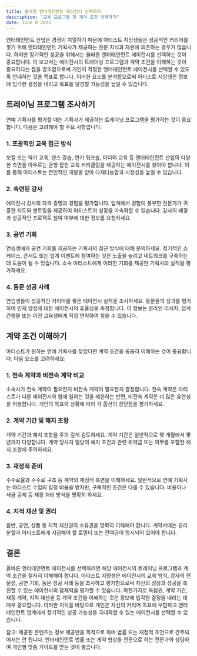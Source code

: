 ```yaml
---
title: 올바른 엔터테인먼트 에이전시 선택하기
description: "교육 프로그램 및 계약 조건 이해하기"
date: June 8 2023
---
```


엔터테인먼트 산업은 경쟁이 치열하기 때문에 아티스트 지망생들은 성공적인 커리어를 쌓기 위해 엔터테인먼트 기획사가 제공하는 전문 지식과 자원에 의존하는 경우가 많습니다. 하지만 장기적인 성공을 위해서는 올바른 엔터테인먼트 에이전시를 선택하는 것이 중요합니다. 이 보고서는 에이전시의 트레이닝 프로그램과 계약 조건을 이해하는 것이 중요하다는 점을 강조함으로써 개인이 적절한 엔터테인먼트 에이전시를 선택할 수 있도록 안내하는 것을 목표로 합니다. 이러한 요소를 분석함으로써 아티스트 지망생은 정보에 입각한 결정을 내리고 목표를 달성할 가능성을 높일 수 있습니다.

## 트레이닝 프로그램 조사하기
연예 기획사를 평가할 때는 기획사가 제공하는 트레이닝 프로그램을 평가하는 것이 중요합니다. 다음은 고려해야 할 주요 사항입니다:

### 1. 포괄적인 교육 접근 방식
보컬 또는 악기 교육, 댄스 강습, 연기 워크숍, 미디어 교육 등 엔터테인먼트 산업의 다양한 측면을 아우르는 균형 잡힌 교육 커리큘럼을 제공하는 에이전시를 찾아야 합니다. 이를 통해 아티스트는 전인적인 개발을 받아 다재다능함과 시장성을 높일 수 있습니다.

### 2. 숙련된 강사
에이전시 강사의 자격 증명과 경험을 평가합니다. 업계에서 경험이 풍부한 전문가가 귀중한 지도와 멘토링을 제공하여 아티스트의 성장을 가속화할 수 있습니다. 강사의 배경과 성공적인 프로젝트 참여 여부에 대한 정보를 요청하세요.

### 3. 공연 기회
연습생에게 공연 기회를 제공하는 기획사의 접근 방식에 대해 문의하세요. 정기적인 쇼케이스, 콘서트 또는 업계 이벤트에 참여하는 것은 노출을 늘리고 네트워크를 구축하는 데 도움이 될 수 있습니다. 소속 아티스트에게 이러한 기회를 제공한 기획사의 실적을 평가하세요.

### 4. 동문 성공 사례
연습생들이 성공적인 커리어를 쌓은 에이전시 실적을 조사하세요. 동문들의 성과를 평가하여 인재 양성에 대한 에이전시의 효율성을 측정합니다. 이 정보는 온라인 리서치, 업계 간행물 또는 이전 교육생에게 직접 연락하여 찾을 수 있습니다.

## 계약 조건 이해하기
아티스트가 원하는 연예 기획사를 찾았다면 계약 조건을 꼼꼼히 이해하는 것이 중요합니다. 다음 요소를 고려하세요:

### 1. 전속 계약과 비전속 계약 비교
소속사가 전속 계약이 필요한지 비전속 계약이 필요한지 결정합니다. 전속 계약은 아티스트가 다른 에이전시와 함께 일하는 것을 제한하는 반면, 비전속 계약은 더 많은 유연성을 허용합니다. 개인의 목표와 상황에 따라 각 옵션의 장단점을 평가하세요.

### 2. 계약 기간 및 해지 조항
계약 기간과 해지 조항을 주의 깊게 검토하세요. 계약 기간은 일반적으로 몇 개월에서 몇 년까지 다양합니다. 계약 당사자 일방의 해지 조건과 관련 위약금 또는 의무를 포함한 해지 조항에 주의하세요.

### 3. 재정적 준비
수수료율과 수수료 구조 등 계약의 재정적 측면을 이해하세요. 일반적으로 연예 기획사는 아티스트 수입의 일정 비율을 받지만, 구체적인 조건은 다를 수 있습니다. 비용이나 세금 공제 등 재정 처리 방식을 명확히 하세요.

### 4. 지적 재산 및 권리
음반, 공연, 상품 등 지적 재산권의 소유권을 명확히 이해해야 합니다. 계약서에는 권리 분할과 아티스트에게 지급해야 할 로열티 또는 잔여금이 명시되어 있어야 합니다.

## 결론
올바른 엔터테인먼트 에이전시를 선택하려면 해당 에이전시의 트레이닝 프로그램과 계약 조건을 철저히 이해해야 합니다. 아티스트 지망생은 에이전시의 교육 방식, 강사의 전문성, 공연 기회, 동문 성공 사례 등을 조사하고 평가함으로써 자신의 성장과 성공을 촉진할 수 있는 에이전시의 잠재력을 평가할 수 있습니다. 마찬가지로 독점권, 계약 기간, 재정 계약, 지적 재산권 등 계약 조건을 이해하는 것은 정보에 입각한 결정을 내리는 데 매우 중요합니다. 이러한 지식을 바탕으로 개인은 자신의 커리어 목표에 부합하고 엔터테인먼트 업계에서 장기적인 성공 가능성을 극대화할 수 있는 에이전시를 선택할 수 있습니다.

참고: 제공된 콘텐츠는 정보 제공만을 목적으로 하며 법률 또는 재정적 조언으로 간주되어서는 안 됩니다. 엔터테인먼트 법률 또는 계약 협상을 전문으로 하는 전문가와 상담하여 개인별 맞춤 가이드를 받는 것이 좋습니다.